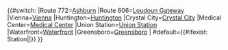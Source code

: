{{#switch:{{{station}}}
|Route 772=[[Ashburn Station|Ashburn]]
|Route 606=[[Loudoun Gateway Station|Loudoun Gateway]]
|Vienna=[[Vienna Station (Washington Metrorail)|Vienna]]
|Huntington=[[Huntington Station (Washington Metrorail)|Huntington]]
|Crystal City=[[Crystal City Station (Washington Metrorail)|Crystal City]]
|Medical Center=[[Medical Center Station (Washington Metrorail)|Medical Center]]
|Union Station=[[Union Station (Washington Metrorail)|Union Station]]
|Waterfront=[[Waterfront Station (Washington Metrorail)|Waterfront]]
|Greensboro=[[Greensboro Station (Washington Metrorail)|Greensboro]]
| #default={{#ifexist:{{{station}}} Station|[[{{{station}}} Station|{{{station}}}]]|[[{{{station}}}站|{{{station}}}]]}}
}}